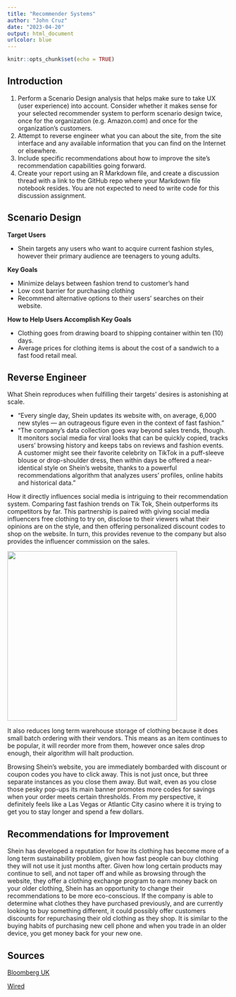 ```yaml
---
title: "Recommender Systems"
author: "John Cruz"
date: "2023-04-20"
output: html_document
urlcolor: blue
---
```


```r
knitr::opts_chunk$set(echo = TRUE)
```

## Introduction

1.  Perform a Scenario Design analysis that helps make sure to take UX (user experience) into account. Consider whether it makes sense for your selected recommender system to perform scenario design twice, once for the organization (e.g. Amazon.com) and once for the organization's customers.
2.  Attempt to reverse engineer what you can about the site, from the site interface and any available information that you can find on the Internet or elsewhere.
3.  Include specific recommendations about how to improve the site's recommendation capabilities going forward.
4.  Create your report using an R Markdown file, and create a discussion thread with a link to the GitHub repo where your Markdown file notebook resides. You are not expected to need to write code for this discussion assignment.

## Scenario Design {.tabset}

**Target Users**

-   Shein targets any users who want to acquire current fashion styles, however their primary audience are teenagers to young adults.

**Key Goals**

-   Minimize delays between fashion trend to customer's hand
-   Low cost barrier for purchasing clothing
-   Recommend alternative options to their users' searches on their website.

**How to Help Users Accomplish Key Goals**

-   Clothing goes from drawing board to shipping container within ten (10) days.
-   Average prices for clothing items is about the cost of a sandwich to a fast food retail meal.

## Reverse Engineer

What Shein reproduces when fulfilling their targets' desires is astonishing at scale.

-   "Every single day, Shein updates its website with, on average, 6,000 new styles --- an outrageous figure even in the context of fast fashion."
-   "The company's data collection goes way beyond sales trends, though. It monitors social media for viral looks that can be quickly copied, tracks users' browsing history and keeps tabs on reviews and fashion events. A customer might see their favorite celebrity on TikTok in a puff-sleeve blouse or drop-shoulder dress, then within days be offered a near-identical style on Shein's website, thanks to a powerful recommendations algorithm that analyzes users' profiles, online habits and historical data."

How it directly influences social media is intriguing to their recommendation system. Comparing fast fashion trends on Tik Tok, Shein outperforms its competitors by far. This partnership is paired with giving social media influencers free clothing to try on, disclose to their viewers what their opinions are on the style, and then offering personalized discount codes to shop on the website. In turn, this provides revenue to the company but also provides the influencer commission on the sales. 

![](images/image-633604217.png){width="385"}

It also reduces long term warehouse storage of clothing because it does small batch ordering with their vendors. This means as an item continues to be popular, it will reorder more from them, however once sales drop enough, their algorithm will halt production. 

Browsing Shein's website, you are immediately bombarded with discount or coupon codes you have to click away. This is not just once, but three separate instances as you close them away. But wait, even as you close those pesky pop-ups its main banner promotes more codes for savings when your order meets certain thresholds. From my perspective, it definitely feels like a Las Vegas or Atlantic City casino where it is trying to get you to stay longer and spend a few dollars. 

## Recommendations for Improvement

Shein has developed a reputation for how its clothing has become more of a long term sustainability problem, given how fast people can buy clothing they will not use it just months after. Given how long certain products may continue to sell, and not taper off and while as browsing through the website, they offer a clothing exchange program to earn money back on your older clothing, Shein has an opportunity to change their recommendations to be more eco-conscious. If the company is able to determine what clothes they have purchased previously, and are currently looking to buy something different, it could possibly offer customers discounts for repurchasing their old clothing as they shop. It is similar to the buying habits of purchasing  new cell phone and when you trade in an older device, you get money back for your new one. 

## Sources

[Bloomberg UK](https://www.bloomberg.com/news/articles/2022-11-06/fashion-retailer-shein-s-competitors-are-copying-its-super-fast-business-model) 

[Wired](https://www.wired.com/story/fast-cheap-out-of-control-inside-rise-of-shein/)
